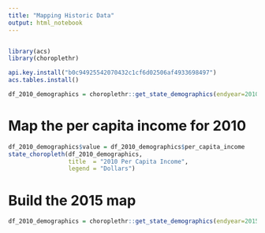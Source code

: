 ```yaml
---
title: "Mapping Historic Data"
output: html_notebook
---
```


```r

```

```r
library(acs)
library(choroplethr)
```

```r

api.key.install("b0c94925542070432c1cf6d02506af4933698497")
acs.tables.install()
```

```r

df_2010_demographics = choroplethr::get_state_demographics(endyear=2010, span=5)

```

# Map the per capita income for 2010
```r
df_2010_demographics$value = df_2010_demographics$per_capita_income
state_choropleth(df_2010_demographics, 
                 title  = "2010 Per Capita Income",
                 legend = "Dollars")
```

# Build the 2015 map
```r

df_2010_demographics = choroplethr::get_state_demographics(endyear=2015, span=5)

```

